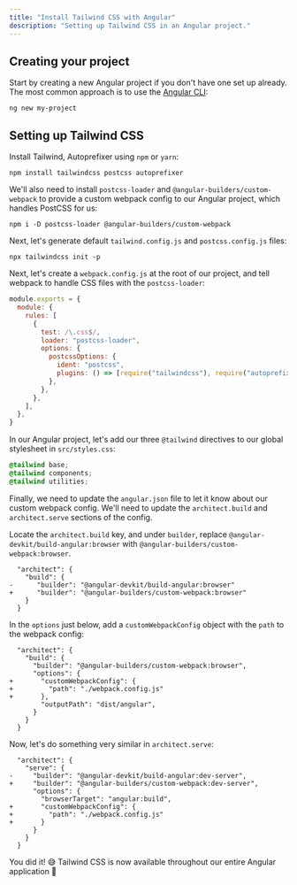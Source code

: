 ```yaml
---
title: "Install Tailwind CSS with Angular"
description: "Setting up Tailwind CSS in an Angular project."
---
```


## Creating your project

Start by creating a new Angular project if you don't have one set up already. The most common approach is to use the [Angular CLI](https://angular.io/guide/setup-local#install-the-angular-cli):

```shell
ng new my-project
```

## Setting up Tailwind CSS

Install Tailwind, Autoprefixer using `npm` or `yarn`:

```shell
npm install tailwindcss postcss autoprefixer
```

We'll also need to install `postcss-loader` and `@angular-builders/custom-webpack` to provide a custom webpack config to our Angular project, which handles PostCSS for us:

```shell
npm i -D postcss-loader @angular-builders/custom-webpack
```

Next, let's generate default `tailwind.config.js` and `postcss.config.js` files:

```shell
npx tailwindcss init -p
```

Next, let's create a `webpack.config.js` at the root of our project, and tell webpack to handle CSS files with the `postcss-loader`:

```js
module.exports = {
  module: {
    rules: [
      {
        test: /\.css$/,
        loader: "postcss-loader",
        options: {
          postcssOptions: {
            ident: "postcss",
            plugins: () => [require("tailwindcss"), require("autoprefixer")],
          },
        },
      },
    ],
  },
}
```

In our Angular project, let's add our three `@tailwind` directives to our global stylesheet in `src/styles.css`:

```css
@tailwind base;
@tailwind components;
@tailwind utilities;
```

Finally, we need to update the `angular.json` file to let it know about our custom webpack config. We'll need to update the `architect.build` and `architect.serve` sections of the config.

Locate the `architect.build` key, and under `builder`, replace `@angular-devkit/build-angular:browser` with `@angular-builders/custom-webpack:browser`.

```diff-json
  "architect": {
    "build": {
-      "builder": "@angular-devkit/build-angular:browser"
+      "builder": "@angular-builders/custom-webpack:browser"
    }
  }
```

In the `options` just below, add a `customWebpackConfig` object with the `path` to the webpack config:

```diff-json
  "architect": {
    "build": {
      "builder": "@angular-builders/custom-webpack:browser",
      "options": {
+       "customWebpackConfig": {
+         "path": "./webpack.config.js"
+       },
        "outputPath": "dist/angular",
      }
    }
  }
```

Now, let's do something very similar in `architect.serve`:

```diff-json
  "architect": {
    "serve": {
-     "builder": "@angular-devkit/build-angular:dev-server",
+     "builder": "@angular-builders/custom-webpack:dev-server",
      "options": {
        "browserTarget": "angular:build",
+       "customWebpackConfig": {
+         "path": "./webpack.config.js"
+       }
      }
    }
  }
```

You did it! 😅 Tailwind CSS is now available throughout our entire Angular application 🎉
